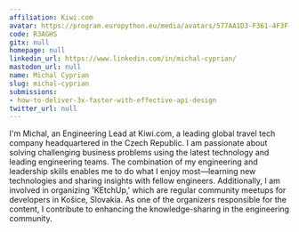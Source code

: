 ```yaml
---
affiliation: Kiwi.com
avatar: https://program.europython.eu/media/avatars/577AA1D3-F361-4F3F-9A9F-C3FA05418688_KbiWs6E.JPG
code: R3AGHS
gitx: null
homepage: null
linkedin_url: https://www.linkedin.com/in/michal-cyprian/
mastodon_url: null
name: Michal Cyprian
slug: michal-cyprian
submissions:
- how-to-deliver-3x-faster-with-effective-api-design
twitter_url: null
---
```


I'm Michal, an Engineering Lead at Kiwi.com, a leading global travel tech company headquartered in the Czech Republic. I am passionate about solving challenging business problems using the latest technology and leading engineering teams. The combination of my engineering and leadership skills enables me to do what I enjoy most—learning new technologies and sharing insights with fellow engineers. Additionally, I am involved in organizing 'KEtchUp,' which are regular community meetups for developers in Košice, Slovakia. As one of the organizers responsible for the content, I contribute to enhancing the knowledge-sharing in the engineering community.
